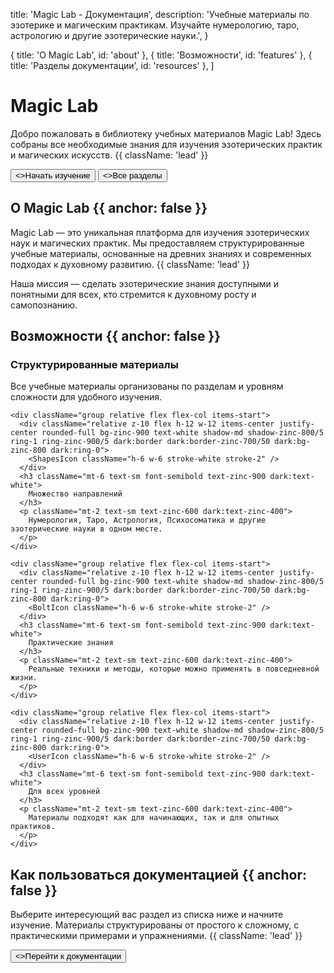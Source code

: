 
  title: 'Magic Lab - Документация',
  description:
    'Учебные материалы по эзотерике и магическим практикам. Изучайте нумерологию, таро, астрологию и другие эзотерические науки.',
}

  { title: 'О Magic Lab', id: 'about' },
  { title: 'Возможности', id: 'features' },
  { title: 'Разделы документации', id: 'resources' },
]

<HeroPattern />

# Magic Lab

Добро пожаловать в библиотеку учебных материалов Magic Lab! Здесь собраны все необходимые знания для изучения эзотерических практик и магических искусств. {{ className: 'lead' }}

<div className="not-prose mt-6 mb-16 flex gap-3">
  <Button href="/docs/arguments" arrow="right">
    <>Начать изучение</>
  </Button>
  <Button href="/docs" variant="outline">
    <>Все разделы</>
  </Button>
</div>

## О Magic Lab {{ anchor: false }}

Magic Lab — это уникальная платформа для изучения эзотерических наук и магических практик. Мы предоставляем структурированные учебные материалы, основанные на древних знаниях и современных подходах к духовному развитию. {{ className: 'lead' }}

Наша миссия — сделать эзотерические знания доступными и понятными для всех, кто стремится к духовному росту и самопознанию.

## Возможности {{ anchor: false }}

<div className="my-16 xl:max-w-none">
  <div className="not-prose mt-4 grid grid-cols-1 gap-8 border-t border-zinc-900/5 pt-10 sm:grid-cols-2 xl:grid-cols-4 dark:border-white/5">
    <div className="group relative flex flex-col items-start">
      <div className="relative z-10 flex h-12 w-12 items-center justify-center rounded-full bg-zinc-900 text-white shadow-md shadow-zinc-800/5 ring-1 ring-zinc-900/5 dark:border dark:border-zinc-700/50 dark:bg-zinc-800 dark:ring-0">
        <BookIcon className="h-6 w-6 stroke-white stroke-2" />
      </div>
      <h3 className="mt-6 text-sm font-semibold text-zinc-900 dark:text-white">
        Структурированные материалы
      </h3>
      <p className="mt-2 text-sm text-zinc-600 dark:text-zinc-400">
        Все учебные материалы организованы по разделам и уровням сложности для удобного изучения.
      </p>
    </div>

    <div className="group relative flex flex-col items-start">
      <div className="relative z-10 flex h-12 w-12 items-center justify-center rounded-full bg-zinc-900 text-white shadow-md shadow-zinc-800/5 ring-1 ring-zinc-900/5 dark:border dark:border-zinc-700/50 dark:bg-zinc-800 dark:ring-0">
        <ShapesIcon className="h-6 w-6 stroke-white stroke-2" />
      </div>
      <h3 className="mt-6 text-sm font-semibold text-zinc-900 dark:text-white">
        Множество направлений
      </h3>
      <p className="mt-2 text-sm text-zinc-600 dark:text-zinc-400">
        Нумерология, Таро, Астрология, Психосоматика и другие эзотерические науки в одном месте.
      </p>
    </div>

    <div className="group relative flex flex-col items-start">
      <div className="relative z-10 flex h-12 w-12 items-center justify-center rounded-full bg-zinc-900 text-white shadow-md shadow-zinc-800/5 ring-1 ring-zinc-900/5 dark:border dark:border-zinc-700/50 dark:bg-zinc-800 dark:ring-0">
        <BoltIcon className="h-6 w-6 stroke-white stroke-2" />
      </div>
      <h3 className="mt-6 text-sm font-semibold text-zinc-900 dark:text-white">
        Практические знания
      </h3>
      <p className="mt-2 text-sm text-zinc-600 dark:text-zinc-400">
        Реальные техники и методы, которые можно применять в повседневной жизни.
      </p>
    </div>

    <div className="group relative flex flex-col items-start">
      <div className="relative z-10 flex h-12 w-12 items-center justify-center rounded-full bg-zinc-900 text-white shadow-md shadow-zinc-800/5 ring-1 ring-zinc-900/5 dark:border dark:border-zinc-700/50 dark:bg-zinc-800 dark:ring-0">
        <UserIcon className="h-6 w-6 stroke-white stroke-2" />
      </div>
      <h3 className="mt-6 text-sm font-semibold text-zinc-900 dark:text-white">
        Для всех уровней
      </h3>
      <p className="mt-2 text-sm text-zinc-600 dark:text-zinc-400">
        Материалы подходят как для начинающих, так и для опытных практиков.
      </p>
    </div>
  </div>
</div>

## Как пользоваться документацией {{ anchor: false }}

Выберите интересующий вас раздел из списка ниже и начните изучение. Материалы структурированы от простого к сложному, с практическими примерами и упражнениями. {{ className: 'lead' }}

<div className="not-prose">
  <Button href="/docs" variant="text" arrow="right">
    <>Перейти к документации</>
  </Button>
</div>

<Resources />
